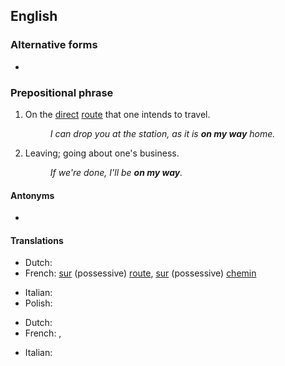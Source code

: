 ==English==

===Alternative forms===
* {{alter|en|OMW|omw}} {{q|on my way}}

===Prepositional phrase===
{{en-PP}}

# On the [[direct]] [[route]] that one intends to travel.
#: ''I can drop you at the station, as it is '''on my way''' home.''
# Leaving; going about one's business.
#: ''If we're done, I'll be '''on my way'''.''

====Antonyms====
* {{l|en|out of one's way}}

====Translations====
{{trans-top|in the direct route}}
* Dutch: {{t|nl|op zijn weg}}
* French: [[sur]] (possessive) [[route]], [[sur]] (possessive) [[chemin]]
{{trans-mid}}
* Italian: {{t|it|sulla strada per}}
* Polish: {{t|pl|po drodze}}
{{trans-bottom}}

{{trans-top|leaving}}
* Dutch: {{t|nl|weg zijn }}
* French: {{t+|fr|partir}}, {{qualifier|colloquial}} {{t+|fr|décoller}}
{{trans-mid}}
* Italian: {{t|it|in arrivo}}
{{trans-bottom}}